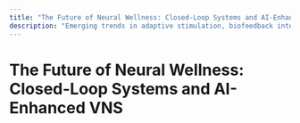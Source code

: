 ```yaml
---
title: "The Future of Neural Wellness: Closed-Loop Systems and AI-Enhanced VNS"
description: "Emerging trends in adaptive stimulation, biofeedback integration, and personalized algorithms for vagus nerve stimulation."
---
```


# The Future of Neural Wellness: Closed-Loop Systems and AI-Enhanced VNS

